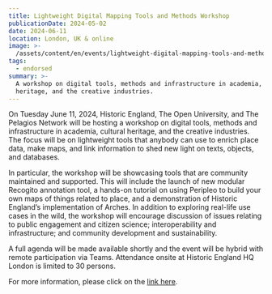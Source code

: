 ```yaml
---
title: Lightweight Digital Mapping Tools and Methods Workshop
publicationDate: 2024-05-02
date: 2024-06-11
location: London, UK & online
image: >-
  /assets/content/en/events/lightweight-digital-mapping-tools-and-methods-workshop/image.png
tags:
  - endorsed
summary: >-
  A workshop on digital tools, methods and infrastructure in academia, cultural
  heritage, and the creative industries.
---
```

On Tuesday June 11, 2024, Historic England, The Open University, and The Pelagios Network will be hosting a workshop on digital tools, methods and infrastructure in academia, cultural heritage, and the creative industries. The focus will be on lightweight tools that anybody can use to enrich place data, make maps, and link information to shed new light on texts, objects, and databases.

In particular, the workshop will be showcasing tools that are community maintained and supported. This will include the launch of new modular Recogito annotation tool, a hands-on tutorial on using Peripleo to build your own maps of things related to place, and a demonstration of Historic England’s implementation of Arches. In addition to exploring real-life use cases in the wild, the workshop will encourage discussion of issues relating to public engagement and citizen science; interoperability and infrastructure; and community development and sustainability.

A full agenda will be made available shortly and the event will be hybrid with remote participation via Teams. Attendance onsite at Historic England HQ London is limited to 30 persons.

For more information, please click on the [link here](https://pelagios.org/events/historic-england-open-university/).

<LinkButton label="Register here" href="https://docs.google.com/forms/d/e/1FAIpQLSfYwAOwGkYwuBT3bnN5lj7H2BLbF9G4Lj_6mhwWVcJ_RcCLmg/viewform" />
